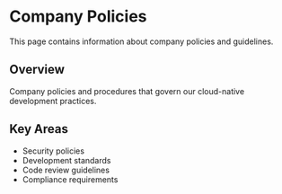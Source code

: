 # Company Policies

This page contains information about company policies and guidelines.

## Overview

Company policies and procedures that govern our cloud-native development practices.

## Key Areas

- Security policies
- Development standards
- Code review guidelines
- Compliance requirements
